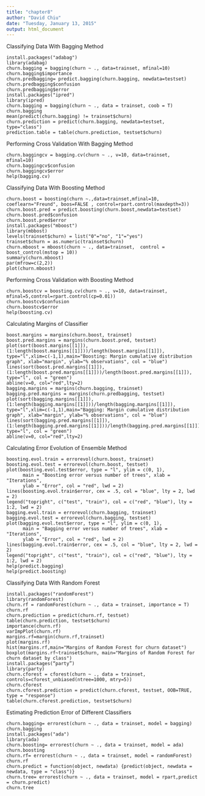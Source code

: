 ---
title: "chapter8"
author: "David Chiu"
date: "Tuesday, January 13, 2015"
output: html_document
---
Classifying Data With Bagging Method

```
install.packages("adabag")
library(adabag)
churn.bagging = bagging(churn ~ ., data=trainset, mfinal=10)
churn.bagging$importance
churn.predbagging= predict.bagging(churn.bagging, newdata=testset)
churn.predbagging$confusion
churn.predbagging$error
install.packages("ipred")
library(ipred)
churn.bagging = bagging(churn ~ ., data = trainset, coob = T)
churn.bagging
mean(predict(churn.bagging) != trainset$churn)
churn.prediction = predict(churn.bagging, newdata=testset, type="class")
prediction.table = table(churn.prediction, testset$churn)
```
Performing Cross Validation With Bagging Method 
```
churn.baggingcv = bagging.cv(churn ~ ., v=10, data=trainset, mfinal=10)
churn.baggingcv$confusion
churn.baggingcv$error
help(bagging.cv)
```
Classifying Data With Boosting Method
```
churn.boost = boosting(churn ~.,data=trainset,mfinal=10, coeflearn="Freund", boos=FALSE , control=rpart.control(maxdepth=3))
churn.boost.pred = predict.boosting(churn.boost,newdata=testset)
churn.boost.pred$confusion
churn.boost.pred$error
install.packages("mboost")
library(mbbost)
levels(trainset$churn) = list("0"="no", "1"="yes")
trainset$churn = as.numeric(trainset$churn)
churn.mboost = mboost(churn ~ ., data=trainset,  control = boost_control(mstop = 10))
summary(churn.mboost)
par(mfrow=c(2,2))
plot(churn.mboost)
```
Performing Cross Validation with Boosting Method
```
churn.boostcv = boosting.cv(churn ~ ., v=10, data=trainset, mfinal=5,control=rpart.control(cp=0.01))
churn.boostcv$confusion
churn.boostcv$error
help(boosting.cv)
```
Calculating Margins of Classifier
```
boost.margins = margins(churn.boost, trainset)
boost.pred.margins = margins(churn.boost.pred, testset)
plot(sort(boost.margins[[1]]), (1:length(boost.margins[[1]]))/length(boost.margins[[1]]), type="l",xlim=c(-1,1),main="Boosting: Margin cumulative distribution graph", xlab="margin", ylab="% observations", col = "blue")
lines(sort(boost.pred.margins[[1]]), (1:length(boost.pred.margins[[1]]))/length(boost.pred.margins[[1]]), type="l", col = "green")
abline(v=0, col="red",lty=2)
bagging.margins = margins(churn.bagging, trainset)
bagging.pred.margins = margins(churn.predbagging, testset)
plot(sort(bagging.margins[[1]]), (1:length(bagging.margins[[1]]))/length(bagging.margins[[1]]), type="l",xlim=c(-1,1),main="Bagging: Margin cumulative distribution graph", xlab="margin", ylab="% observations", col = "blue")
lines(sort(bagging.pred.margins[[1]]), (1:length(bagging.pred.margins[[1]]))/length(bagging.pred.margins[[1]]), type="l", col = "green")
abline(v=0, col="red",lty=2)
```
Calculating Error Evolution of Ensemble Method
```
boosting.evol.train = errorevol(churn.boost, trainset)
boosting.evol.test = errorevol(churn.boost, testset)
plot(boosting.evol.test$error, type = "l", ylim = c(0, 1),
      main = "Boosting error versus number of trees", xlab = "Iterations",
      ylab = "Error", col = "red", lwd = 2)
lines(boosting.evol.train$error, cex = .5, col = "blue", lty = 2, lwd = 2)
legend("topright", c("test", "train"), col = c("red", "blue"), lty = 1:2, lwd = 2)
bagging.evol.train = errorevol(churn.bagging, trainset)
bagging.evol.test = errorevol(churn.bagging, testset)
plot(bagging.evol.test$error, type = "l", ylim = c(0, 1),
      main = "Bagging error versus number of trees", xlab = "Iterations",
      ylab = "Error", col = "red", lwd = 2)
lines(bagging.evol.train$error, cex = .5, col = "blue", lty = 2, lwd = 2)
legend("topright", c("test", "train"), col = c("red", "blue"), lty = 1:2, lwd = 2)
help(predict.bagging)
help(predict.boosting)
```
Classifying Data With Random Forest
```
install.packages("randomForest")
library(randomForest)
churn.rf = randomForest(churn ~ ., data = trainset, importance = T)
churn.rf
churn.prediction = predict(churn.rf, testset)
table(churn.prediction, testset$churn)
importance(churn.rf)
varImpPlot(churn.rf)
margins.rf=margin(churn.rf,trainset)
plot(margins.rf)
hist(margins.rf,main="Margins of Random Forest for churn dataset")
boxplot(margins.rf~trainset$churn, main="Margins of Random Forest for churn dataset by class")
install.packages(“party”)
library(party)
churn.cforest = cforest(churn ~ ., data = trainset, controls=cforest_unbiased(ntree=1000, mtry=5))
churn.cforest
churn.cforest.prediction = predict(churn.cforest, testset, OOB=TRUE, type = "response")
table(churn.cforest.prediction, testset$churn)
```
Estimating Prediction Error of Different Classifiers
```
churn.bagging= errorest(churn ~ ., data = trainset, model = bagging)
churn.bagging
install.packages("ada")
library(ada)
churn.boosting= errorest(churn ~ ., data = trainset, model = ada)
churn.boosting
churn.rf= errorest(churn ~ ., data = trainset, model = randomForest)
churn.rf
churn.predict = function(object, newdata) {predict(object, newdata = newdata, type = "class")}
churn.tree= errorest(churn ~ ., data = trainset, model = rpart,predict = churn.predict)
churn.tree

```